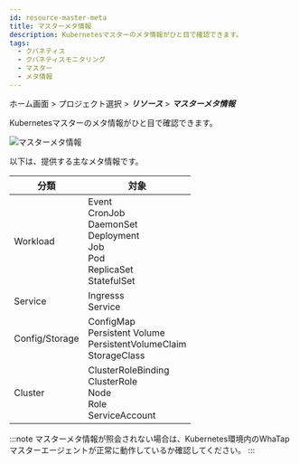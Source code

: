 ```yaml
---
id: resource-master-meta
title: マスターメタ情報
description: Kubernetesマスターのメタ情報がひと目で確認できます。
tags:
  - クバネティス
  - クバネティスモニタリング
  - マスター
  - メタ情報
---
```


ホーム画面 > プロジェクト選択 > **_リソース_** > **_マスターメタ情報_**

Kubernetesマスターのメタ情報がひと目で確認できます。

![マスターメタ情報](https://img.whatap.io/media/images/whatap_kubernetes_resource_master.png)

以下は、提供する主なメタ情報です。

| 分類             | 対象                                                                                            |
| -------------- | --------------------------------------------------------------------------------------------- |
| Workload       | Event<br/>CronJob<br/>DaemonSet<br/>Deployment<br/>Job<br/>Pod<br/>ReplicaSet<br/>StatefulSet |
| Service        | Ingresss<br/>Service                                                                          |
| Config/Storage | ConfigMap<br/>Persistent Volume<br/>PersistentVolumeClaim<br/>StorageClass                    |
| Cluster        | ClusterRoleBinding<br/>ClusterRole<br/>Node<br/>Role<br/>ServiceAccount                       |

:::note
マスターメタ情報が照会されない場合は、Kubernetes環境内のWhaTapマスターエージェントが正常に動作しているか確認してください。
:::
